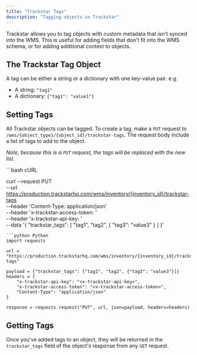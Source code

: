 ```yaml
---
title: "Trackstar Tags"
description: "Tagging objects in Trackstar"
---
```


Trackstar allows you to tag objects with custom metadata that isn't synced into the WMS. This is useful for 
adding fields that don't fit into the WMS schema, or for adding additional context to objects.

## The Trackstar Tag Object

A tag can be either a string or a dictionary with one key-value pair. e.g.
- A string: `"tag1"`
- A dictionary: `{"tag1": "value1"}`


## Setting Tags

All Trackstar objects can be tagged. To create a tag, make a `PUT` request to `/wms/{object_type}/{object_id}/trackstar-tags`. The request body include a list of tags to add to the object. 

*Note, because this is a `PUT` request, the tags will be replaced with the new list.*

<CodeGroup>
```bash cURL

curl --request PUT \
  --url https://production.trackstarhq.com/wms/inventory/{inventory_id}/trackstar-tags \
  --header 'Content-Type: application/json' \
  --header 'x-trackstar-access-token: <x-trackstar-access-token>' \
  --header 'x-trackstar-api-key: <x-trackstar-api-key>' \
  --data '{
  "trackstar_tags": [
    "tag1",
    "tag2",
    {
      "tag3": "value3"
    }
  ]
}'
```
```python Python
import requests

url = "https://production.trackstarhq.com/wms/inventory/{inventory_id}/trackstar-tags"

payload = {"trackstar_tags": ["tag1", "tag2", {"tag3": "value3"}]}
headers = {
    "x-trackstar-api-key": "<x-trackstar-api-key>",
    "x-trackstar-access-token": "<x-trackstar-access-token>",
    "Content-Type": "application/json"
}

response = requests.request("PUT", url, json=payload, headers=headers)
```
</CodeGroup>

## Getting Tags

Once you've added tags to an object, they will be returned in the `trackstar_tags` field of the object's response from any `GET` request.